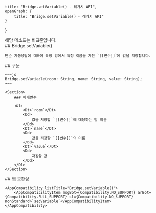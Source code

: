 
    title: "Bridge.setVariable() - 레거시 API",
    openGraph: {
        title: "Bridge.setVariable() - 레거시 API"
    }
}

<Section>
    <Noti type={"nonStandard"}>
        해당 메소드는 비표준입니다.
    </Noti>
</Section>
<Section>
    ## Bridge.setVariable()

    단순 자동응답에 대하여 특정 방에서 특정 이름을 가진 `[[변수]]`에 값을 저장합니다.
</Section>
<Section>
    ## 구문

    ~~~js
    Bridge.setVariable(room: String, name: String, value: String);
    ~~~

    <Section>
        ### 매개변수

        <Dl>
            <Dt>`room`</Dt>
            <Dd>
                값을 저장할 `[[변수]]`에 대응하는 방 이름
            </Dd>
            <Dt>`name`</Dt>
            <Dd>
                값을 저장할 `[[변수]]`의 이름
            </Dd>
            <Dt>`value`</Dt>
            <Dd>
                저장할 값
            </Dd>
        </Dl>
    </Section>
</Section>
<Section>
    ## 앱 호환성

    <AppCompatibility listTitle="Bridge.setVariable()">
        <AppCompatibilityItem msgBot={Compatibility.NO_SUPPORT} arBot={Compatibility.FULL_SUPPORT} sl={Compatibility.NO_SUPPORT} nonStandard>`setVariable`</AppCompatibilityItem>
    </AppCompatibility>
</Section>